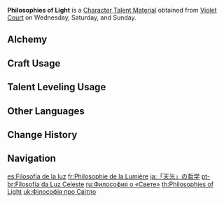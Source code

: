 {{Item Infobox
|id           = 104328
|image        = Item Philosophies of Light.png
|type         = Character Talent Materials
|group2        = Talent Books
|invCategory  = Character Development Items
|group        = Light Books
|quality      = 4
|description  = Light is the yearning of the land of thunder.<br />Though they must live forever on the earth, humanity will always reach for the light. Mortals will pursue and surpass, and they will never stop. A sealed eternity may, perhaps, look magnificent, but its essence is death.
|day1         = Wednesday
|day2         = Saturday
|day3         = Sunday
|source1      = Violet Court
|source2      = [[Crafting]]
}}
'''Philosophies of Light''' is a [[Character Talent Material]] obtained from [[Violet Court]] on Wednesday, Saturday, and Sunday.

==Alchemy==
{{Recipe
|type = Crafting
|Guide to Light = 3
|Mora = 550
|sort = Guide to Light;Mora
}}

==Craft Usage==
{{Craft Usage}}

==Talent Leveling Usage==
{{Talent Leveling Usage}}

==Other Languages==
{{Other Languages
|en      = Philosophies of Light
|zhs     = 「天光」的哲学
|zhs_rm  = "Tiānguāng" de Zhéxué
|zht     = 「天光」的哲學
|zht_rm  = "Tiānguāng" de Zhéxué
|zh_tl   = Philosophy of "Heavenly Light"
|ja      = 「天光」の哲学
|ja_rm   = "Tenkou" no Tetsugaku
|ja_tl   = Philosophy of "Heavenly Light"
|ko      = 「천광」의 철학
|ko_rm   = "Cheongwang"-ui Cheolhak
|ko_tl   = Philosophy of "Sunlight"
|es      = Filosofía de la luz
|es_tl   = Philosophy of Light
|fr      = Philosophie de la Lumière
|fr_tl   = Philosophy of Light
|ru      = Философия о «Свете»
|ru_tl   = Philosophy of "Light"
|th      = Philosophies of Light
|vi      = Triết Học Của "Ánh Sáng"
|vi_tl   = Philosophy of "Light"
|de      = Philosophie des „Lichts“
|de_tl   = Philosophy of "Light"
|id      = Philosophies of Light
|pt      = Filosofia da Luz Celeste
|pt_tl   = Philosophy of the Celestial Light
|tr      = Işık Felsefesi
|tr_tl   = 
|it      = Filosofie della luce
|it_tl   = Philosophies of Light
}}

==Change History==
{{Change History|2.0}}

==Navigation==
{{Development Item Navbox|Character Talent Materials}}

[[es:Filosofía de la luz]]
[[fr:Philosophie de la Lumière]]
[[ja:「天光」の哲学]]
[[pt-br:Filosofia da Luz Celeste]]
[[ru:Философия о «Свете»]]
[[th:Philosophies of Light]]
[[uk:Філософія про Світло]]